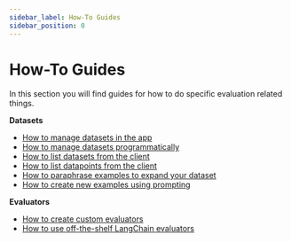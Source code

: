 ```yaml
---
sidebar_label: How-To Guides
sidebar_position: 0
---
```


# How-To Guides

In this section you will find guides for how to do specific evaluation related things.

**Datasets**

- [How to manage datasets in the app](faq/datasets-webapp)
- [How to manage datasets programmatically](faq/datasets-client)
- [How to list datasets from the client](faq/list-datasets-client)
- [How to list datapoints from the client](faq/examples-client)
- [How to paraphrase examples to expand your dataset](faq/expand-datasets-paraphrase)
- [How to create new examples using prompting](faq/expand-datasets-prompting)


**Evaluators**

- [How to create custom evaluators](faq/custom-evaluators)
- [How to use off-the-shelf LangChain evaluators](faq/evaluator-implementations)